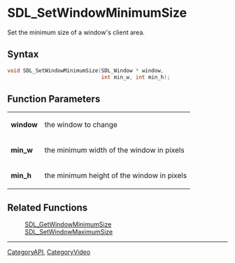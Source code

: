 = SDL_SetWindowMinimumSize =

Set the minimum size of a window's client area.

== Syntax ==

<syntaxhighlight lang='c'>
void SDL_SetWindowMinimumSize(SDL_Window * window,
                              int min_w, int min_h);
</syntaxhighlight>

== Function Parameters ==

{|
|'''window'''
|the window to change
|-
|'''min_w'''
|the minimum width of the window in pixels
|-
|'''min_h'''
|the minimum height of the window in pixels
|}

== Related Functions ==

:[[SDL_GetWindowMinimumSize]]
:[[SDL_SetWindowMaximumSize]]

----
[[CategoryAPI]], [[CategoryVideo]]
<!-- #See the Style Guide for instructions on editing the footer. -->


